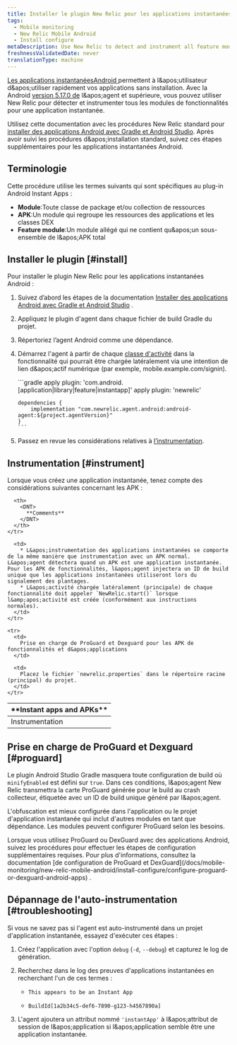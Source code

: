 ```yaml
---
title: Installer le plugin New Relic pour les applications instantanées Android
tags:
  - Mobile monitoring
  - New Relic Mobile Android
  - Install configure
metaDescription: Use New Relic to detect and instrument all feature modules for Android Instant Apps.
freshnessValidatedDate: never
translationType: machine
---
```


[Les applications instantanéesAndroid ](https://developer.android.com/topic/instant-apps/index.html)permettent à l&amp;apos;utilisateur d&amp;apos;utiliser rapidement vos applications sans installation. Avec la Android [version 5.17.0 de](/docs/release-notes/mobile-release-notes/android-release-notes/android-5170) l&amp;apos;agent et supérieure, vous pouvez utiliser New Relic pour détecter et instrumenter tous les modules de fonctionnalités pour une application instantanée.

Utilisez cette documentation avec les procédures New Relic standard pour [installer des applications Android avec Gradle et Android Studio](/docs/mobile-monitoring/new-relic-mobile-android/install-configure/install-android-apps-gradle-android-studio). Après avoir suivi les procédures d&amp;apos;installation standard, suivez ces étapes supplémentaires pour les applications instantanées Android.

## Terminologie

Cette procédure utilise les termes suivants qui sont spécifiques au plug-in Android Instant Apps :

* <DNT>**Module**</DNT>:Toute classe de package et/ou collection de ressources
* <DNT>**APK**</DNT>:Un module qui regroupe les ressources des applications et les classes DEX
* <DNT>**Feature module**</DNT>:Un module allégé qui ne contient qu&amp;apos;un sous-ensemble de l&amp;apos;APK total

## Installer le plugin [#install]

Pour installer le plugin New Relic pour les applications instantanées Android :

1. Suivez d’abord les étapes de la documentation [Installer des applications Android avec Gradle et Android Studio](/docs/mobile-monitoring/new-relic-mobile-android/install-configure/install-android-apps-gradle-android-studio) .

2. Appliquez le plugin d&apos;agent dans chaque fichier de build Gradle du projet.

3. Répertoriez l’agent Android comme une dépendance.

4. Démarrez l&apos;agent à partir de chaque [classe d&apos;activité](https://developer.android.com/reference/android/app/Activity.html) dans la fonctionnalité qui pourrait être chargée latéralement via une intention de lien d&amp;apos;actif numérique (par exemple, mobile.example.com/signin).

   <CollapserGroup>
     <Collapser id="build.gradle" title="Exemple de build.gradle minimal">
       ```gradle
       apply plugin: 'com.android.[application|library|feature|instantapp]'
       apply plugin: 'newrelic'

       dependencies {
           implementation "com.newrelic.agent.android:android-agent:${project.agentVersion}"
       }
       ```
     </Collapser>
   </CollapserGroup>

5. Passez en revue les considérations relatives à [l’instrumentation](#instrument).

<InstallFeedback />

## Instrumentation [#instrument]

Lorsque vous créez une application instantanée, tenez compte des considérations suivantes concernant les APK :

<table>
  <thead>
    <tr>
      <th style={{ width: "200px" }}>
        <DNT>
          **Instant apps and APKs**
        </DNT>
      </th>

      <th>
        <DNT>
          **Comments**
        </DNT>
      </th>
    </tr>
  </thead>

  <tbody>
    <tr>
      <td>
        Instrumentation
      </td>

      <td>
        * L&apos;instrumentation des applications instantanées se comporte de la même manière que instrumentation avec un APK normal. L&apos;agent détectera quand un APK est une application instantanée. Pour les APK de fonctionnalités, l&apos;agent injectera un ID de build unique que les applications instantanées utiliseront lors du signalement des plantages.
        * L&apos;activité chargée latéralement (principale) de chaque fonctionnalité doit appeler `NewRelic.start()` lorsque l&amp;apos;activité est créée (conformément aux instructions normales).
      </td>
    </tr>

    <tr>
      <td>
        Prise en charge de ProGuard et Dexguard pour les APK de fonctionnalités et d&apos;applications
      </td>

      <td>
        Placez le fichier `newrelic.properties` dans le répertoire racine (principal) du projet.
      </td>
    </tr>
  </tbody>
</table>

## Prise en charge de ProGuard et Dexguard [#proguard]

Le plugin Android Studio Gradle masquera toute configuration de build où `minifyEnabled` est défini sur `true`. Dans ces conditions, l&amp;apos;agent New Relic transmettra la carte ProGuard générée pour le build au crash collecteur, étiquetée avec un ID de build unique généré par l&amp;apos;agent.

L&apos;obfuscation est mieux configurée dans l&apos;application ou le projet d&apos;application instantanée qui inclut d&apos;autres modules en tant que dépendance. Les modules peuvent configurer ProGuard selon les besoins.

<Callout variant="important">
  Lorsque vous utilisez ProGuard ou DexGuard avec des applications Android, suivez les procédures pour effectuer les étapes de configuration supplémentaires requises. Pour plus d&apos;informations, consultez la documentation [de configuration de ProGuard et DexGuard](/docs/mobile-monitoring/new-relic-mobile-android/install-configure/configure-proguard-or-dexguard-android-apps) .
</Callout>

## Dépannage de l&apos;auto-instrumentation [#troubleshooting]

Si vous ne savez pas si l&apos;agent est auto-instrumenté dans un projet d&apos;application instantanée, essayez d&apos;exécuter ces étapes :

1. Créez l&apos;application avec l&apos;option `debug` (`-d`, `--debug`) et capturez le log de génération.

2. Recherchez dans le log des preuves d&apos;applications instantanées en recherchant l&apos;un de ces termes :

   * ```
     This appears to be an Instant App
     ```
   * ```
     BuildId[1a2b34c5-def6-7890-g123-h4567890a]
     ```

3. L&apos;agent ajoutera un attribut nommé `'instantApp'` à l&amp;apos;attribut de session de l&amp;apos;application si l&amp;apos;application semble être une application instantanée.